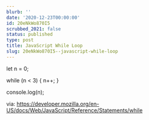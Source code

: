 ```yaml
---
blurb: ''
date: '2020-12-23T00:00:00'
id: 20eNkWo870I5
scrubbed_2021: false
status: published
type: post
title: JavaScript While Loop
slug: 20eNkWo870I5--javascript-while-loop
---
```


let n = 0;

while (n < 3) {
  n++;
}

console.log(n);


via: https://developer.mozilla.org/en-US/docs/Web/JavaScript/Reference/Statements/while

